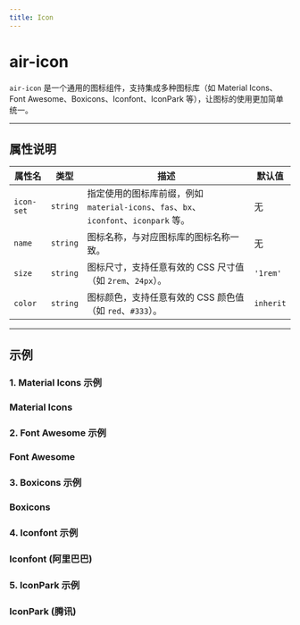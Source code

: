 ```yaml
---
title: Icon
---
```


# air-icon

`air-icon` 是一个通用的图标组件，支持集成多种图标库（如 Material Icons、Font Awesome、Boxicons、Iconfont、IconPark 等），让图标的使用更加简单统一。

---

## 属性说明

| 属性名     | 类型     | 描述                                                                                           | 默认值    |
| ---------- | -------- | ---------------------------------------------------------------------------------------------- | --------- |
| `icon-set` | `string` | 指定使用的图标库前缀，例如 `material-icons`、`fas`、`bx`、`iconfont`、`iconpark` 等。 | 无         |
| `name`     | `string` | 图标名称，与对应图标库的图标名称一致。                                                           | 无         |
| `size`     | `string` | 图标尺寸，支持任意有效的 CSS 尺寸值（如 `2rem`、`24px`）。                                       | `'1rem'`  |
| `color`    | `string` | 图标颜色，支持任意有效的 CSS 颜色值（如 `red`、`#333`）。                                        | `inherit` |

---

## 示例

### 1. Material Icons 示例

<air-previewer size="large">
<div>
  <h3>Material Icons</h3>
  <air-icon icon-set="material-icons" name="favorite" size="3rem" color="red"></air-icon>
  <air-icon icon-set="material-icons" name="home" size="3rem" color="blue"></air-icon>
</div>
</air-previewer>

### 2. Font Awesome 示例

<air-previewer size="large">
<div>
  <h3>Font Awesome</h3>
  <air-icon icon-set="fas" name="heart" size="3rem" color="green"></air-icon>
  <air-icon icon-set="fas" name="home" size="3rem" color="purple"></air-icon>
</div>

</air-previewer>

### 3. Boxicons 示例

<air-previewer size="large">
<div>
  <h3>Boxicons</h3>
  <air-icon icon-set="bx" name="bell" size="3rem" color="orange"></air-icon>
  <air-icon icon-set="bxs" name="star" size="3rem" color="purple"></air-icon>
</div>

</air-previewer>

### 4. Iconfont 示例

<air-previewer size="large">
<div>
  <h3>Iconfont (阿里巴巴)</h3>
  <air-icon icon-set="iconfont" name="home" size="3rem" color="pink"></air-icon>
  <air-icon icon-set="iconfont" name="bell" size="3rem" color="brown"></air-icon>
</div>

</air-previewer>

### 5. IconPark 示例

<air-previewer size="large">
<div>
  <h3>IconPark (腾讯)</h3>
  <air-icon icon-set="iconpark" name="home" size="3rem" color="blue"></air-icon>
  <air-icon icon-set="iconpark" name="heart" size="3rem" color="orange"></air-icon>
</div>

</air-previewer>